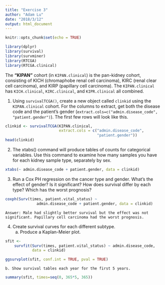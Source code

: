 ```yaml
---
title: "Exercise 3"
author: "Adam Lu"
date: "2018/3/12"
output: html_document
---
```


```r
knitr::opts_chunk$set(echo = TRUE)
```

```r
library(dplyr)
library(survival)
library(survminer)
library(RTCGA)
library(RTCGA.clinical)
```

The **“KIPAN”** cohort (in `KIPAN.clinical`) is the pan-kidney cohort, consisting of KICH (chromaphobe renal cell carcinoma), KIRC (renal clear cell carcinoma), and KIRP (papillary cell carcinoma). The `KIPAN.clinical` has `KICH.clinical`, `KIRC.clinical`, and `KIPR.clinical` all combined.

1. Using `survivalTCGA()`, create a new object called `clinkid` using the `KIPAN.clinical` cohort. For the columns to extract, get both the disease code and the patient’s gender (`extract.cols=c("admin.disease_code", "patient.gender")`). The first few rows will look like this.

```r
clinkid <- survivalTCGA(KIPAN.clinical, 
                        extract.cols = c("admin.disease_code",
                                         "patient.gender"))
head(clinkid)
```

2. The xtabs() command will produce tables of counts for categorical variables. Use this command to examine how many samples you have for each kidney sample type, separately by sex.

```r
xtabs(~ admin.disease_code + patient.gender, data = clinkid)
```


3. Run a Cox PH regression on the cancer type and gender. What’s the effect of gender? Is it significant? How does survival differ by each type? Which has the worst prognosis?

```r
coxph(Surv(times, patient.vital_status) ~ 
              admin.disease_code + patient.gender, data = clinkid)
```

    Answer: Male had slightly better survival but the effect was not significant. Papillary cell carcinoma had the worst prognosis. 

4. Create survival curves for each different subtype. 
    a. Produce a Kaplan-Meier plot. 

```r
sfit <- 
    survfit(Surv(times, patient.vital_status) ~ admin.disease_code,
            data = clinkid)

ggsurvplot(sfit, conf.int = TRUE, pval = TRUE)
```

    b. Show survival tables each year for the first 5 years.

```r
summary(sfit, times=seq(0, 365*5, 365))
```
